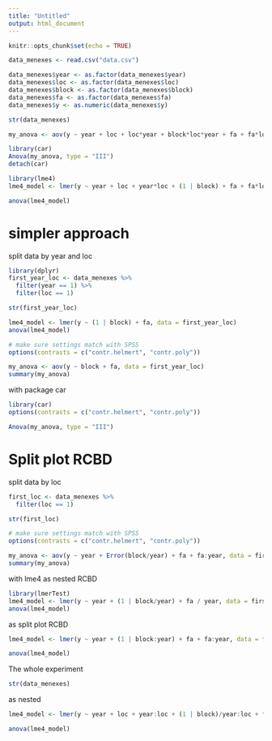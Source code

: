 ```yaml
---
title: "Untitled"
output: html_document
---
```


```r
knitr::opts_chunk$set(echo = TRUE)
```

```r
data_menexes <- read.csv("data.csv")

data_menexes$year <- as.factor(data_menexes$year)
data_menexes$loc <- as.factor(data_menexes$loc)
data_menexes$block <- as.factor(data_menexes$block)
data_menexes$fa <- as.factor(data_menexes$fa)
data_menexes$y <- as.numeric(data_menexes$y)

str(data_menexes)
```

```r
my_anova <- aov(y ~ year + loc + loc*year + block*loc*year + fa + fa*loc+ fa*year + fa*loc*year, data = data_menexes)
```

```r
library(car)
Anova(my_anova, type = "III")
detach(car)
```

```r
library(lme4)
lme4_model <- lmer(y ~ year + loc + year*loc + (1 | block) + fa + fa*loc + fa*year + fa*loc*year, data = data_menexes)
```

```r
anova(lme4_model)
```

# simpler approach

split data by year and loc
```r
library(dplyr)
first_year_loc <- data_menexes %>% 
  filter(year == 1) %>% 
  filter(loc == 1)

str(first_year_loc)
```

```r
lme4_model <- lmer(y ~ (1 | block) + fa, data = first_year_loc)
anova(lme4_model)
```


```r
# make sure settings match with SPSS
options(contrasts = c("contr.helmert", "contr.poly"))

my_anova <- aov(y ~ block + fa, data = first_year_loc)
summary(my_anova)
```
with package car
```r
library(car)
options(contrasts = c("contr.helmert", "contr.poly"))

Anova(my_anova, type = "III")
```

# Split plot RCBD
split data by loc
```r
first_loc <- data_menexes %>% 
  filter(loc == 1)

str(first_loc)
```

```r
# make sure settings match with SPSS
options(contrasts = c("contr.helmert", "contr.poly"))

my_anova <- aov(y ~ year + Error(block/year) + fa + fa:year, data = first_loc)
summary(my_anova)
```

with lme4
as nested RCBD
```r
library(lmerTest)
lme4_model <- lmer(y ~ year + (1 | block/year) + fa / year, data = first_loc)
anova(lme4_model)
```

as split plot RCBD
```r
lme4_model <- lmer(y ~ year + (1 | block:year) + fa + fa:year, data = first_loc)

anova(lme4_model)
```

The whole experiment
```r
str(data_menexes)
```

as nested
```r
lme4_model <- lmer(y ~ year + loc + year:loc + (1 | block)/year:loc + fa + fa/year + fa/loc + fa/year:loc, data = data_menexes)

anova(lme4_model)
```
